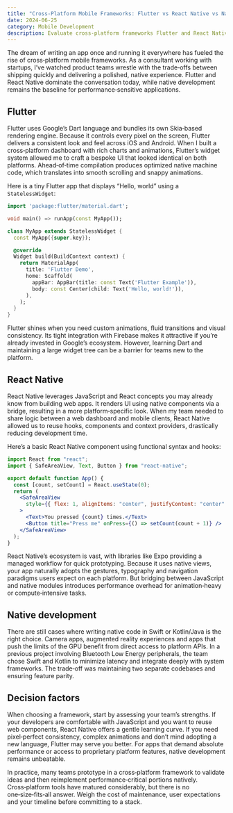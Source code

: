 ```yaml
---
title: "Cross‑Platform Mobile Frameworks: Flutter vs React Native vs Native"
date: 2024-06-25
category: Mobile Development
description: Evaluate cross‑platform frameworks Flutter and React Native, understand their strengths and consider when native development might be the better choice.
---
```


The dream of writing an app once and running it everywhere has fueled the rise of cross‑platform mobile frameworks. As a consultant working with startups, I’ve watched product teams wrestle with the trade‑offs between shipping quickly and delivering a polished, native experience. Flutter and React Native dominate the conversation today, while native development remains the baseline for performance‑sensitive applications.

## Flutter

Flutter uses Google’s Dart language and bundles its own Skia‑based rendering engine. Because it controls every pixel on the screen, Flutter delivers a consistent look and feel across iOS and Android. When I built a cross‑platform dashboard with rich charts and animations, Flutter’s widget system allowed me to craft a bespoke UI that looked identical on both platforms. Ahead‑of‑time compilation produces optimized native machine code, which translates into smooth scrolling and snappy animations.

Here is a tiny Flutter app that displays “Hello, world” using a `StatelessWidget`:

```dart showLineNumbers
import 'package:flutter/material.dart';

void main() => runApp(const MyApp());

class MyApp extends StatelessWidget {
  const MyApp({super.key});

  @override
  Widget build(BuildContext context) {
    return MaterialApp(
      title: 'Flutter Demo',
      home: Scaffold(
        appBar: AppBar(title: const Text('Flutter Example')),
        body: const Center(child: Text('Hello, world!')),
      ),
    );
  }
}
```

Flutter shines when you need custom animations, fluid transitions and visual consistency. Its tight integration with Firebase makes it attractive if you’re already invested in Google’s ecosystem. However, learning Dart and maintaining a large widget tree can be a barrier for teams new to the platform.

## React Native

React Native leverages JavaScript and React concepts you may already know from building web apps. It renders UI using native components via a bridge, resulting in a more platform‑specific look. When my team needed to share logic between a web dashboard and mobile clients, React Native allowed us to reuse hooks, components and context providers, drastically reducing development time.

Here’s a basic React Native component using functional syntax and hooks:

```jsx showLineNumbers
import React from "react";
import { SafeAreaView, Text, Button } from "react-native";

export default function App() {
  const [count, setCount] = React.useState(0);
  return (
    <SafeAreaView
      style={{ flex: 1, alignItems: "center", justifyContent: "center" }}
    >
      <Text>You pressed {count} times.</Text>
      <Button title="Press me" onPress={() => setCount(count + 1)} />
    </SafeAreaView>
  );
}
```

React Native’s ecosystem is vast, with libraries like Expo providing a managed workflow for quick prototyping. Because it uses native views, your app naturally adopts the gestures, typography and navigation paradigms users expect on each platform. But bridging between JavaScript and native modules introduces performance overhead for animation‑heavy or compute‑intensive tasks.

## Native development

There are still cases where writing native code in Swift or Kotlin/Java is the right choice. Camera apps, augmented reality experiences and apps that push the limits of the GPU benefit from direct access to platform APIs. In a previous project involving Bluetooth Low Energy peripherals, the team chose Swift and Kotlin to minimize latency and integrate deeply with system frameworks. The trade‑off was maintaining two separate codebases and ensuring feature parity.

## Decision factors

When choosing a framework, start by assessing your team’s strengths. If your developers are comfortable with JavaScript and you want to reuse web components, React Native offers a gentle learning curve. If you need pixel‑perfect consistency, complex animations and don’t mind adopting a new language, Flutter may serve you better. For apps that demand absolute performance or access to proprietary platform features, native development remains unbeatable.

In practice, many teams prototype in a cross‑platform framework to validate ideas and then reimplement performance‑critical portions natively. Cross‑platform tools have matured considerably, but there is no one‑size‑fits‑all answer. Weigh the cost of maintenance, user expectations and your timeline before committing to a stack.
